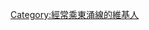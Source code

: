 {{Userbox
  |border-c = #EB9800 
  |border-s = 1
  |id-c     = #EB9800 
  |id-s     = 10
  |id-fc    = #007881 
  |info-s   = 8
  |info-fc  = #747474 
  |id       = 東涌線
  |info     = 這個用戶經常乘[[東涌線]]。
}}

<includeonly>[[Category:經常乘東涌線的維基人]]</includeonly>